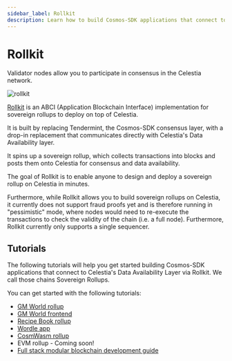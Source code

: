 ```yaml
---
sidebar_label: Rollkit
description: Learn how to build Cosmos-SDK applications that connect to Celestia's Data Availability Layer via Rollkit.
---
```


# Rollkit

Validator nodes allow you to participate in consensus in the Celestia network.

![rollkit](../img/rollkit.png)

[Rollkit](https://rollkit.dev) is an ABCI
(Application Blockchain Interface) implementation for sovereign
rollups to deploy on top of Celestia.

It is built by replacing Tendermint, the Cosmos-SDK
consensus layer, with a drop-in replacement that
communicates directly with Celestia's Data Availability layer.

It spins up a sovereign rollup, which collects transactions into blocks and
posts them onto Celestia for consensus and data availability.

The goal of Rollkit is to enable anyone to design and
deploy a sovereign rollup on Celestia in minutes.

Furthermore, while Rollkit allows you to build sovereign rollups
on Celestia, it currently does not support fraud proofs yet and is
therefore running in "pessimistic" mode, where nodes would need to
re-execute the transactions to check the validity of the chain
(i.e. a full node). Furthermore, Rollkit currently only supports
a single sequencer.

## Tutorials

The following tutorials will help you get started building
Cosmos-SDK applications that connect to Celestia's Data Availability
Layer via Rollkit. We call those chains Sovereign Rollups.

You can get started with the following tutorials:

- [GM World rollup](https://rollkit.dev/tutorials/gm-world)
- [GM World frontend](https://rollkit.dev/tutorials/gm-world-frontend)
- [Recipe Book rollup](https://rollkit.dev/tutorials/recipe-book)
- [Wordle app](https://rollkit.dev/tutorials/wordle)
- [CosmWasm rollup](https://rollkit.dev/tutorials/cosmwasm)
- EVM rollup - Coming soon!
- [Full stack modular blockchain development guide](./full-stack-modular-development-guide.md/)
